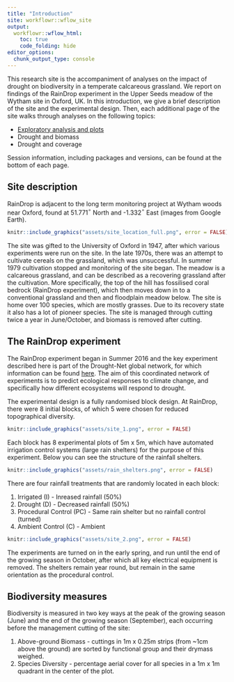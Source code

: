 ```yaml
---
title: "Introduction"
site: workflowr::wflow_site
output:
  workflowr::wflow_html:
    toc: true
    code_folding: hide 
editor_options:
  chunk_output_type: console
---
```


This research site is the accompaniment of analyses on the impact of drought on biodiversity in a temperate calcareous grassland. We report on findings of the RainDrop experiment in the Upper Seeds meadow of the Wytham site in Oxford, UK. In this introduction, we give a brief description of the site and the experimental design. Then, each additional page of the site walks through analyses on the following topics:

* [Exploratory analysis and plots](exploratory_analysis.html) 
* Drought and biomass
* Drought and coverage

Session information, including packages and versions, can be found at the bottom of each page.

## Site description

RainDrop is adjacent to the long term monitoring project at Wytham woods near Oxford, found at 51.771$^\circ$ North and -1.332$^\circ$ East (images from Google Earth).

```r
knitr::include_graphics("assets/site_location_full.png", error = FALSE)
```

The site was gifted to the University of Oxford in 1947, after which various experiments were run on the site. In the late 1970s, there was an attempt to cultivate cereals on the grassland, which was unsuccessful. In summer 1979 cultivation stopped and monitoring of the site began. The meadow is a calcareous grassland, and can be described as a recovering grassland after the cultivation. More specifically, the top of the hill has fossilised coral bedrock (RainDrop experiment), which then moves down in to a conventional grassland and then and floodplain meadow below. The site is home over 100 species, which are mostly grasses. Due to its recovery state it also has a lot of pioneer species. The site is managed through cutting twice a year in June/October, and biomass is removed after cutting.

## The RainDrop experiment

The RainDrop experiment began in Summer 2016 and the key experiment described here is part of the Drought-Net global network, for which information can be found [here](https://drought-net.colostate.edu/). The aim of this coordinated network of experiments is to predict ecological responses to climate change, and specifically how different ecosystems will respond to drought.

The experimental design is a fully randomised block design. At RainDrop, there were 8 initial blocks, of which 5 were chosen for reduced topographical diversity. 

```r
knitr::include_graphics("assets/site_1.png", error = FALSE)
```

Each block has 8 experimental plots of 5m x 5m, which have automated irrigation control systems (large rain shelters) for the purpose of this experiment. Below you can see the structure of the rainfall shelters. 

```r
knitr::include_graphics("assets/rain_shelters.png", error = FALSE)
```

There are four rainfall treatments that are randomly located in each block:

1. Irrigated (I) - Inreased rainfall (50%)
2. Drought (D) - Decreased rainfall (50%)
3. Procedural Control (PC) - Same rain shelter but no rainfall control (turned)
4. Ambient Control (C) - Ambient

```r
knitr::include_graphics("assets/site_2.png", error = FALSE)
```

The experiments are turned on in the early spring, and run until the end of the growing season in October, after which all key electrical equipment is removed. The shelters remain year round, but remain in the same orientation as the procedural control. 

## Biodiversity measures

Biodiversity is measured in two key ways at the peak of the growing season (June) and the end of the growing season (September), each occurring before the management cutting of the site:

1. Above-ground Biomass - cuttings in 1m x 0.25m strips (from ~1cm above the ground) are sorted by functional group and their drymass weighed.
2. Species Diversity - percentage aerial cover for all species in a 1m x 1m quadrant in the center of the plot.





